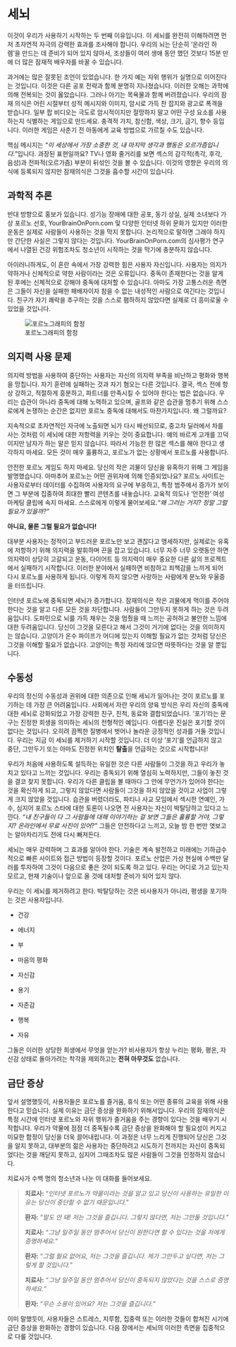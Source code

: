 # 세뇌

이것이 우리가 사용하기 시작하는 두 번째 이유입니다. 이 세뇌를 완전히 이해하려면 먼저 초자연적 자극의 강력한 효과를 조사해야 합니다. 우리의 뇌는 단순히 '온라인 하렘'을 만드는 데 준비가 ​​되어 있지 않아서, 조상들이 여러 생애 동안 했던 것보다 15분 만에 더 많은 잠재적 배우자를 바꿀 수 있습니다.

과거에는 많은 잘못된 조언이 있었습니다. 한 가지 예는 자위 행위가 실명으로 이어진다는 것입니다. 이것은 다른 공포 전략과 함께 분명히 지나쳤습니다. 이러한 오해는 과학에 의해 전복되는 것이 옳았습니다. 그러나 아기는 목욕물과 함께 버려졌습니다. 우리의 잠재 의식은 어린 시절부터 성적 메시지와 이미지, 암시로 가득 찬 잡지와 광고로 폭격을 받습니다. 일부 팝 비디오는 극도로 암시적이지만 절망하지 말고 어떤 구성 요소를 사용하는지 식별하는 게임으로 만드세요. 충격적 가치, 참신함, 색상, 크기, 금기, 향수 등입니다. 이러한 게임은 사춘기 전 아동에게 교육 방법으로 가르칠 수도 있습니다.

핵심 메시지는 *"이 세상에서 가장 소중한 것, 내 마지막 생각과 행동은 오르가즘입니다."*입니다. 과장된 표현일까요? TV나 영화 줄거리를 보면 섹스의 감각적(촉각, 후각, 음성)과 전파적(오르가즘) 부분이 뒤섞인 것을 볼 수 있습니다. 이것의 영향은 우리의 의식에 등록되지 않지만 잠재의식은 그것을 흡수할 시간이 있습니다.

## 과학적 추론

반대 방향으로 홍보가 있습니다. 성기능 장애에 대한 공포, 동기 상실, 실제 소녀보다 가상 포르노 선호, YourBrainOnPorn.com 및 다양한 인터넷 하위 문화가 있지만 이러한 운동은 실제로 사람들이 사용하는 것을 막지 못합니다. 논리적으로 말하면 그래야 하지만 간단한 사실은 그렇지 않다는 것입니다. YourBrainOnPorn.com의 심사평가 연구에서 나열된 건강 위험조차도 청소년이 시작하는 것을 막기에 충분하지 않습니다.

아이러니하게도, 이 혼란 속에서 가장 강력한 힘은 사용자 자신입니다. 사용자는 의지가 약하거나 신체적으로 약한 사람이라는 것은 오류입니다. 중독이 존재한다는 것을 알게 된 후에는 신체적으로 강해야 중독에 대처할 수 있습니다. 아마도 가장 고통스러운 측면은 그들이 자신을 실패한 패배자이자 참을 수 없는 내성적인 사람으로 여긴다는 것입니다. 친구가 자기 쾌락을 추구하는 것을 스스로 폄하하지 않았다면 실제로 더 흥미로울 수 있었을 것입니다.

![포르노그래피의 함정](images/trap.png)

## 의지력 사용 문제

의지력 방법을 사용하여 중단하는 사용자는 자신의 의지력 부족을 비난하고 평화와 행복을 망칩니다. 자기 훈련에 실패하는 것과 자기 혐오는 다른 것입니다. 결국, 섹스 전에 항상 강하고, 적절하게 흥분하고, 파트너를 만족시킬 수 있어야 한다는 법은 없습니다. 우리는 습관이 아니라 중독에 대해 노력하고 있으며, 골프와 같은 습관을 멈추기 위해 스스로에게 논쟁하는 순간은 없지만 포르노 중독에 대해서도 마찬가지입니다. 왜 그럴까요?

지속적으로 초자연적인 자극에 노출되면 뇌가 다시 배선되므로, 중고차 딜러에서 차를 사는 것처럼 이 세뇌에 대한 저항력을 키우는 것이 중요합니다. 예의 바르게 고개를 끄덕이지만 남자가 하는 말은 믿지 않습니다. 따라서 가능한 한 많은 섹스를 해야 한다고 생각하지 마세요. 모든 것이 매우 훌륭하고, 포르노가 없는 상황에서 포르노를 사용합니다.

안전한 포르노 게임도 하지 마세요. 당신의 작은 괴물이 당신을 유혹하기 위해 그 게임을 발명했습니다. 아마추어 포르노는 어떤 권위자에 의해 인증되었나요? 포르노 사이트는 사용자로부터 데이터를 수집하여 사용자의 요구에 부응하고, 특정 범주에서 증가가 보이면 그 부분에 집중하여 최대한 빨리 콘텐츠를 내놓습니다. 교육적 의도나 '안전한' 여성 마케팅 클립에 속지 마세요. 스스로에게 이렇게 물어보세요.*"왜 그러는 거지? 정말 그럴 필요가 있을까?"*

**아니요, 물론 그럴 필요가 없습니다!**

대부분 사용자는 정적이고 부드러운 포르노만 보고 괜찮다고 맹세하지만, 실제로는 유혹에 저항하기 위해 의지력을 발휘하며 끈을 잡고 있습니다. 너무 자주 너무 오랫동안 하면 의지력이 상당히 고갈되고 운동, 다이어트 등 의지력이 매우 중요한 다른 삶의 프로젝트에서 실패하기 시작합니다. 이러한 분야에서 실패하면 비참하고 죄책감을 느끼게 되어 다시 포르노를 사용하게 됩니다. 이렇게 하지 않으면 사랑하는 사람에게 분노와 우울증을 터뜨립니다.

인터넷 포르노에 중독되면 세뇌가 증가합니다. 잠재의식은 작은 괴물에게 먹이를 주어야 한다는 것을 알고 다른 모든 것을 차단합니다. 사람들이 그만두지 못하게 하는 것은 두려움입니다. 도파민으로 뇌를 가득 채우는 것을 멈췄을 때 느끼는 공허하고 불안한 느낌에 대한 두려움입니다. 당신이 그것을 모른다고 해서 그것이 거기에 없다는 것을 의미하지는 않습니다. 고양이가 온수 파이프가 어디에 있는지 이해할 필요가 없는 것처럼 당신은 그것을 이해할 필요가 없습니다. 고양이는 특정 자리에 앉으면 따뜻하다는 것을 알 뿐입니다.

## 수동성

우리의 정신의 수동성과 권위에 대한 의존으로 인해 세뇌가 일어나는 것이 포르노를 포기하는 데 가장 큰 어려움입니다. 사회에서 자란 우리의 양육 방식은 우리 자신의 중독에 대한 세뇌로 강화되었고 가장 강력한 친구, 친척, 동료와 결합되었습니다. '포기'라는 문구는 진정한 희생을 의미하는 세뇌의 전형적인 예입니다. 아름다운 진실은 포기할 것이 없다는 것입니다. 오히려 끔찍한 질병에서 벗어나 놀라운 긍정적인 성과를 거둘 것입니다. 우리는 지금 이 세뇌를 제거하기 시작할 것입니다. 더 이상 '포기'를 언급하지 않고 중단, 그만두기 또는 아마도 진정한 위치인 **탈출**을 언급하는 것으로 시작합니다!

우리가 처음에 사용하도록 설득하는 유일한 것은 다른 사람들이 그것을 하고 우리가 놓치고 있다고 느끼는 것입니다. 우리는 중독되기 위해 열심히 노력하지만, 그들이 놓친 것을 결코 찾지 못합니다. 우리가 다른 클립을 볼 때마다 그 안에 무언가가 있어야 한다는 것을 확신하게 되고, 그렇지 않았다면 사람들이 그것을 하지 않았을 것이고 사업이 그렇게 크지 않았을 것입니다. 습관을 버렸더라도, 파티나 사교 모임에서 섹시한 연예인, 가수, 심지어 포르노 스타에 대한 토론이 나오면 전 사용자는 자신이 박탈당하고 있다고 느낀다. *"내 친구들이 다 그 사람들에 대해 이야기하는 걸 보면 그들은 훌륭할 거야, 그렇지? 온라인에서 무료 사진이 있어?"* 그들은 안전하다고 느끼고, 오늘 밤 한 번만 엿보고는 알아차리기도 전에 다시 빠져든다.

세뇌는 매우 강력하며 그 효과를 알아야 한다. 기술은 계속 발전하고 미래에는 기하급수적으로 빠른 사이트와 접근 방법이 등장할 것이다. 포르노 산업은 가상 현실에 수백만 달러를 투자하여 그것이 다음으로 좋은 것이 되도록 하고 있다. 우리는 어디로 가고 있는지 모르고, 현재 기술이나 앞으로 올 것에 대처할 준비가 되어 있지 않다.

우리는 이 세뇌를 제거하려고 한다. 박탈당하는 것은 비사용자가 아니라, 평생을 포기하는 것은 사용자입니다.

- 건강

- 에너지

- 부

- 마음의 평화

- 자신감

- 용기

- 자존감

- 행복

- 자유

그들은 이러한 상당한 희생에서 무엇을 얻는가? 비사용자가 항상 누리는 평화, 평온, 자신감 상태로 돌아가려는 착각을 제외하고는 **전혀 아무것도** 없습니다.

## 금단 증상

앞서 설명했듯이, 사용자들은 포르노를 즐거움, 휴식 또는 어떤 종류의 교육을 위해 사용한다고 믿습니다. 실제 이유는 금단 증상을 완화하기 위해서입니다. 우리의 잠재의식은 특정 시간에 인터넷 포르노와 자위 행위가 즐거움을 주는 경향이 있다는 것을 배우기 시작합니다. 우리가 약물에 점점 더 중독될수록 금단 증상을 완화해야 할 필요성이 커지고 미묘한 함정이 당신을 더욱 끌어내립니다. 이 과정은 너무 느리게 진행되어 당신은 그것을 알지 못하고, 대부분의 젊은 사용자는 중단하려고 시도하기 전까지는 자신이 중독되었다는 것을 깨닫지 못하고, 심지어 그때조차도 많은 사람들이 그것을 인정하지 않습니다.

치료사가 수백 명의 청소년과 나눈 이 대화를 들어보세요.

>**치료사:** "*인터넷 포르노가 약물이라는 것을 알고 있고 당신이 사용하는 유일한 이유는 당신이 중단할 수 없기 때문입니다.*"
>
>**환자:** "*말도 안 돼! 저는 그것을 즐깁니다. 그렇지 않다면, 저는 그만둘 것입니다.*”
>
>**치료사:** “*그냥 일주일 동안 멈추어서 당신이 원한다면 할 수 있다는 것을 저에게 증명하세요.*”
>
>**환자:** “*그럴 필요 없어요, 저는 그것을 즐깁니다. 제가 그만두고 싶다면, 저는 그렇게 할 것입니다.*”
>
>**치료사:** “*그냥 일주일 동안 멈추어서 당신이 중독되지 않았다는 것을 스스로 증명하세요.*”
>
>**환자:** “*무슨 소용이 있어요? 저는 그것을 즐깁니다.”*

이미 말했듯이, 사용자들은 스트레스, 지루함, 집중력 또는 이러한 것들이 합쳐진 시기에 금단 증상을 완화하는 경향이 있습니다. 다음 장에서는 세뇌의 이러한 측면을 집중적으로 다룰 것입니다.
